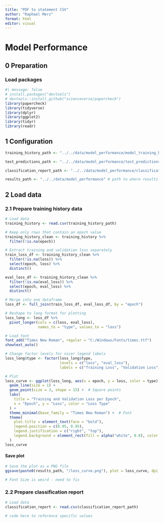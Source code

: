 ```yaml
---
title: "PDF to statement CSV"
author: "Raphael Merz"
format: html
editor: visual
---
```


# Model Performance

## 0 Preparation

### Load packages

```r
#| message: false
# install.packages("devtools") 
# devtools::install_github("scienceverse/papercheck")
library(papercheck)
library(tidyverse)
library(dplyr)
library(ggplot2)
library(tidyr)
library(readr)
```

## 1 Configuration

```r
training_history_path <- "../../data/model_performance/model_training_history.csv" # path to model_training_history.csv

test_predictions_path <- "../../data/model_performance/test_predictions.csv" # path to test_predictions.csv

classification_report_path <- "../../data/model_performance/classification_report.csv" # path to classification_report.csv

results_path <- "../../data/model_performance" # path to where results (incl. figures) should be stored
```

## 2 Load data

### 2.1 Prepare training history data

```r
# Load data
training_history <- read.csv(training_history_path)

# Keep only rows that contain an epoch value
training_history_clean <- training_history %>%
  filter(!is.na(epoch))

# Extract training and validation loss separately
train_loss_df <- training_history_clean %>%
  filter(!is.na(loss)) %>%
  select(epoch, loss) %>%
  distinct()

eval_loss_df <- training_history_clean %>%
  filter(!is.na(eval_loss)) %>%
  select(epoch, eval_loss) %>%
  distinct()

# Merge into one dataframe
loss_df <- full_join(train_loss_df, eval_loss_df, by = "epoch")

# Reshape to long format for plotting
loss_long <- loss_df %>%
  pivot_longer(cols = c(loss, eval_loss),
               names_to = "type", values_to = "loss")

# Load font
font_add("Times New Roman", regular = "C:/Windows/Fonts/times.ttf")
showtext_auto()

# Change factor levels for nicer legend labels
loss_long$type <- factor(loss_long$type,
                         levels = c("loss", "eval_loss"),
                         labels = c("Training Loss", "Validation Loss"))

# Plot
loss_curve <- ggplot(loss_long, aes(x = epoch, y = loss, color = type)) +
  geom_line(size = 1) +
  geom_point(size = 3, shape = 15) +  # Square points
  labs(
    title = "Training and Validation Loss per Epoch",
    x = "Epoch", y = "Loss", color = "Loss Type"
  ) +
  theme_minimal(base_family = "Times New Roman") +  # Font
  theme(
    plot.title = element_text(face = "bold"),
    legend.position = c(0.95, 0.95),
    legend.justification = c("right", "top"),
    legend.background = element_rect(fill = alpha("white", 0.8), color = "black")
  )
loss_curve
```

#### Save plot

```r
# Save the plot as a PNG file
ggsave(paste0(results_path, "/loss_curve.png"), plot = loss_curve, dpi = 300)

# Font Size is weird - need to fix
```

### 2.2 Prepare classification report 

```r
# Load data
classification_report <- read.csv(classification_report_path)

# code here to reference specific values
```

## 
